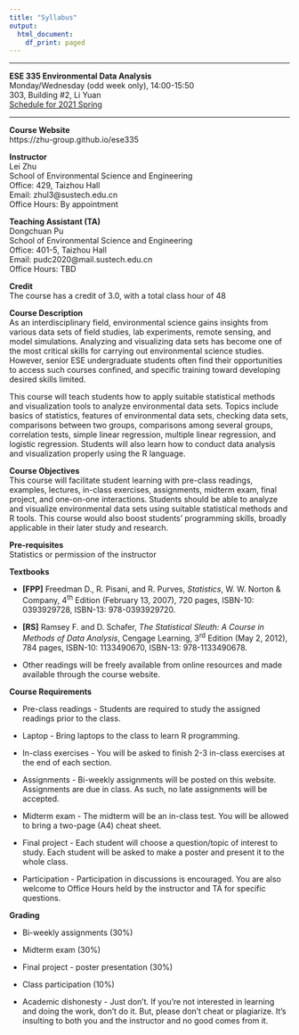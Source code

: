 ---
title: "Syllabus"
output:
  html_document:
    df_print: paged
---

***

**ESE 335 Environmental Data Analysis**  
Monday/Wednesday (odd week only), 14:00-15:50  
303, Building #2, Li Yuan  
[Schedule for 2021 Spring](https://zhu-group.github.io/ese335/Schedule.html) 

***

**Course Website**  
https://zhu-group.github.io/ese335  

**Instructor**  
Lei Zhu  
School of Environmental Science and Engineering  
Office: 429, Taizhou Hall  
Email: zhul3@sustech.edu.cn  
Office Hours: By appointment

**Teaching Assistant (TA)**  
Dongchuan Pu  
School of Environmental Science and Engineering  
Office: 401-5, Taizhou Hall  
Email: pudc2020@mail.sustech.edu.cn  
Office Hours: TBD

**Credit**   
The course has a credit of 3.0, with a total class hour of 48  

**Course Description**   
As an interdisciplinary field, environmental science gains insights from various data sets of field studies, lab experiments, remote sensing, and model simulations. Analyzing and visualizing data sets has become one of the most critical skills for carrying out environmental science studies. However, senior ESE undergraduate students often find their opportunities to access such courses confined, and specific training toward developing desired skills limited. 

This course will teach students how to apply suitable statistical methods and visualization tools to analyze environmental data sets. Topics include basics of statistics, features of environmental data sets, checking data sets, comparisons between two groups, comparisons among several groups, correlation tests, simple linear regression, multiple linear regression, and logistic regression. Students will also learn how to conduct data analysis and visualization properly using the R language.

**Course Objectives**  
This course will facilitate student learning with pre-class readings, examples, lectures, in-class exercises, assignments, midterm exam, final project, and one-on-one interactions. Students should be able to analyze and visualize environmental data sets using suitable statistical methods and R tools. This course would also boost students’ programming skills, broadly applicable in their later study and research.

**Pre-requisites**  
Statistics or permission of the instructor

**Textbooks**   

+ **[FPP]** Freedman D., R. Pisani, and R. Purves, *Statistics*, W. W. Norton & Company, 4^th^ Edition (February 13, 2007), 720 pages, ISBN-10: 0393929728, ISBN-13: 978-0393929720.

+ **[RS]** Ramsey F. and D. Schafer, *The Statistical Sleuth: A Course in Methods of Data Analysis*, Cengage Learning, 3^rd^ Edition (May 2, 2012),  784 pages, ISBN-10: 1133490670, ISBN-13: 978-1133490678.

+ Other readings will be freely available from online resources and made available through the course website.

**Course Requirements**   

+ Pre-class readings - Students are required to study the assigned readings prior to the class. 

+ Laptop - Bring laptops to the class to learn R programming.   

+ In-class exercises - You will be asked to finish 2-3 in-class exercises at the end of each section. 

+ Assignments - Bi-weekly assignments will be posted on this website. Assignments are due in class. As such, no late assignments will be accepted.  

+ Midterm exam - The midterm will be an in-class test. You will be allowed to bring a two-page (A4) cheat sheet.  

+ Final project - Each student will choose a question/topic of interest to study. Each student will be asked to make a poster and present it to the whole class. 

+ Participation - Participation in discussions is encouraged. You are also welcome to Office Hours held by the instructor and TA for specific questions.

**Grading**   

+ Bi-weekly assignments (30%)

+ Midterm exam (30%) 

+ Final project - poster presentation (30%)

+ Class participation (10%)

+ Academic dishonesty  - Just don't. If you're not interested in learning and doing the work, don't do it. But, please don't cheat or plagiarize. It's insulting to both you and the instructor and no good comes from it.
